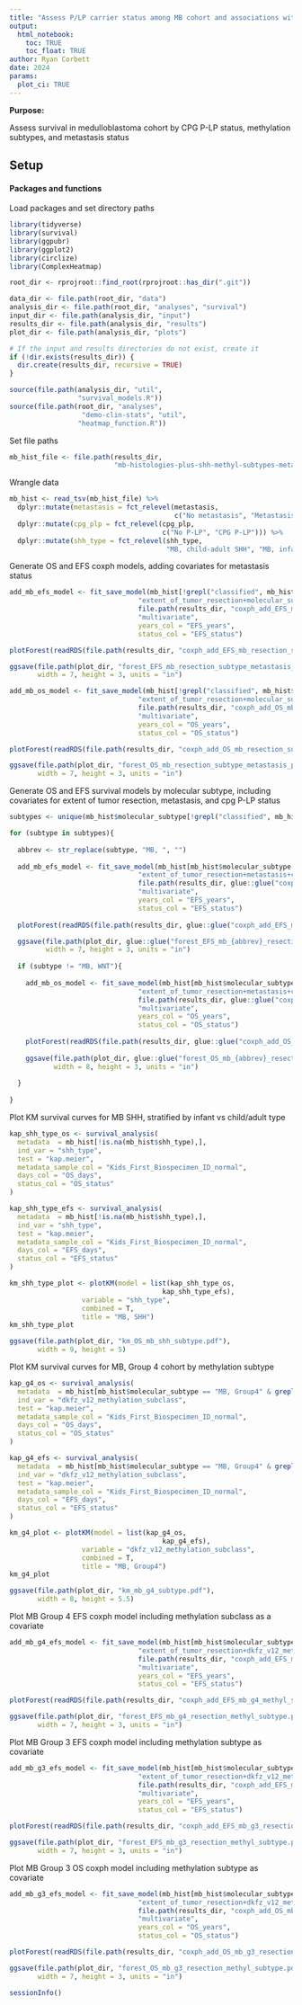 ```yaml
---
title: "Assess P/LP carrier status among MB cohort and associations with survival"
output: 
  html_notebook:
    toc: TRUE
    toc_float: TRUE
author: Ryan Corbett
date: 2024
params:
  plot_ci: TRUE
---
```


**Purpose:** 

Assess survival in medulloblastoma cohort by CPG P-LP status, methylation subtypes, and metastasis status

## Setup

#### Packages and functions

Load packages and set directory paths
```r
library(tidyverse)
library(survival)
library(ggpubr)
library(ggplot2)
library(circlize)
library(ComplexHeatmap)

root_dir <- rprojroot::find_root(rprojroot::has_dir(".git"))

data_dir <- file.path(root_dir, "data")
analysis_dir <- file.path(root_dir, "analyses", "survival")
input_dir <- file.path(analysis_dir, "input")
results_dir <- file.path(analysis_dir, "results")
plot_dir <- file.path(analysis_dir, "plots")

# If the input and results directories do not exist, create it
if (!dir.exists(results_dir)) {
  dir.create(results_dir, recursive = TRUE)
}

source(file.path(analysis_dir, "util",
                 "survival_models.R"))
source(file.path(root_dir, "analyses", 
                  "demo-clin-stats", "util",
                 "heatmap_function.R"))
```

Set file paths

```r
mb_hist_file <- file.path(results_dir, 
                          "mb-histologies-plus-shh-methyl-subtypes-metastsis.tsv")
```

Wrangle data

```r
mb_hist <- read_tsv(mb_hist_file) %>%
  dplyr::mutate(metastasis = fct_relevel(metastasis, 
                                         c("No metastasis", "Metastasis"))) %>%
  dplyr::mutate(cpg_plp = fct_relevel(cpg_plp,
                                      c("No P-LP", "CPG P-LP"))) %>%
  dplyr::mutate(shh_type = fct_relevel(shh_type,
                                       "MB, child-adult SHH", "MB, infant SHH"))
```

Generate OS and EFS coxph models, adding covariates for metastasis status

```r
add_mb_efs_model <- fit_save_model(mb_hist[!grepl("classified", mb_hist$molecular_subtype),],
                                "extent_of_tumor_resection+molecular_subtype+metastasis+cpg_plp",
                                file.path(results_dir, "coxph_add_EFS_mb_resection_subtype_metastasis_plp.RDS"),
                                "multivariate",
                                years_col = "EFS_years",
                                status_col = "EFS_status")

plotForest(readRDS(file.path(results_dir, "coxph_add_EFS_mb_resection_subtype_metastasis_plp.RDS")))

ggsave(file.path(plot_dir, "forest_EFS_mb_resection_subtype_metastasis_plp.pdf"),
       width = 7, height = 3, units = "in")
```

```r
add_mb_os_model <- fit_save_model(mb_hist[!grepl("classified", mb_hist$molecular_subtype),],
                                "extent_of_tumor_resection+molecular_subtype+metastasis+cpg_plp",
                                file.path(results_dir, "coxph_add_OS_mb_resection_subtype_metastasis_plp.RDS"),
                                "multivariate",
                                years_col = "OS_years",
                                status_col = "OS_status")

plotForest(readRDS(file.path(results_dir, "coxph_add_OS_mb_resection_subtype_metastasis_plp.RDS")))

ggsave(file.path(plot_dir, "forest_OS_mb_resection_subtype_metastasis_plp.pdf"),
       width = 7, height = 3, units = "in")
```

Generate OS and EFS survival models by molecular subtype, including covariates for extent of tumor resection, metastasis, and cpg P-LP status

```r
subtypes <- unique(mb_hist$molecular_subtype[!grepl("classified", mb_hist$molecular_subtype)])

for (subtype in subtypes){
  
  abbrev <- str_replace(subtype, "MB, ", "")
  
  add_mb_efs_model <- fit_save_model(mb_hist[mb_hist$molecular_subtype == subtype,],
                                "extent_of_tumor_resection+metastasis+cpg_plp",
                                file.path(results_dir, glue::glue("coxph_add_EFS_mb_{abbrev}_resection_metastasis_plp.RDS")),
                                "multivariate",
                                years_col = "EFS_years",
                                status_col = "EFS_status")
  
  plotForest(readRDS(file.path(results_dir, glue::glue("coxph_add_EFS_mb_{abbrev}_resection_metastasis_plp.RDS"))))

  ggsave(file.path(plot_dir, glue::glue("forest_EFS_mb_{abbrev}_resection_subtype_metastasis.pdf")),
         width = 7, height = 3, units = "in")
  
  if (subtype != "MB, WNT"){
  
    add_mb_os_model <- fit_save_model(mb_hist[mb_hist$molecular_subtype == subtype,],
                                "extent_of_tumor_resection+metastasis+cpg_plp",
                                file.path(results_dir, glue::glue("coxph_add_OS_mb_{abbrev}_resection_metastasis_plp.RDS")),
                                "multivariate",
                                years_col = "OS_years",
                                status_col = "OS_status")
    
    plotForest(readRDS(file.path(results_dir, glue::glue("coxph_add_OS_mb_{abbrev}_resection_metastasis_plp.RDS"))))
  
    ggsave(file.path(plot_dir, glue::glue("forest_OS_mb_{abbrev}_resection_subtype_metastasis.pdf")),
           width = 8, height = 3, units = "in")
    
  }
  
}
```
Plot KM survival curves for MB SHH, stratified by infant vs child/adult type 

```r
kap_shh_type_os <- survival_analysis(
  metadata  = mb_hist[!is.na(mb_hist$shh_type),],
  ind_var = "shh_type",
  test = "kap.meier",
  metadata_sample_col = "Kids_First_Biospecimen_ID_normal", 
  days_col = "OS_days",
  status_col = "OS_status"
)

kap_shh_type_efs <- survival_analysis(
  metadata  = mb_hist[!is.na(mb_hist$shh_type),],
  ind_var = "shh_type",
  test = "kap.meier",
  metadata_sample_col = "Kids_First_Biospecimen_ID_normal", 
  days_col = "EFS_days",
  status_col = "EFS_status"
)

km_shh_type_plot <- plotKM(model = list(kap_shh_type_os,
                                      kap_shh_type_efs),
                  variable = "shh_type",
                  combined = T, 
                  title = "MB, SHH")
km_shh_type_plot

ggsave(file.path(plot_dir, "km_OS_mb_shh_subtype.pdf"),
       width = 9, height = 5)
```
Plot KM survival curves for MB, Group 4 cohort by methylation subtype

```r
kap_g4_os <- survival_analysis(
  metadata  = mb_hist[mb_hist$molecular_subtype == "MB, Group4" & grepl("G34", mb_hist$dkfz_v12_methylation_subclass),],
  ind_var = "dkfz_v12_methylation_subclass",
  test = "kap.meier",
  metadata_sample_col = "Kids_First_Biospecimen_ID_normal", 
  days_col = "OS_days",
  status_col = "OS_status"
)

kap_g4_efs <- survival_analysis(
  metadata  = mb_hist[mb_hist$molecular_subtype == "MB, Group4" & grepl("G34", mb_hist$dkfz_v12_methylation_subclass),],
  ind_var = "dkfz_v12_methylation_subclass",
  test = "kap.meier",
  metadata_sample_col = "Kids_First_Biospecimen_ID_normal", 
  days_col = "EFS_days",
  status_col = "EFS_status"
)

km_g4_plot <- plotKM(model = list(kap_g4_os,
                                      kap_g4_efs),
                  variable = "dkfz_v12_methylation_subclass",
                  combined = T, 
                  title = "MB, Group4")
km_g4_plot

ggsave(file.path(plot_dir, "km_mb_g4_subtype.pdf"),
       width = 8, height = 5.5)
```
Plot MB Group 4 EFS coxph model including methylation subclass as a covariate

```r
add_mb_g4_efs_model <- fit_save_model(mb_hist[mb_hist$molecular_subtype == "MB, Group4" & grepl("G34", mb_hist$dkfz_v12_methylation_subclass),],
                                "extent_of_tumor_resection+dkfz_v12_methylation_subclass+cpg_plp",
                                file.path(results_dir, "coxph_add_EFS_mb_g4_methyl_subtype.RDS"),
                                "multivariate",
                                years_col = "EFS_years",
                                status_col = "EFS_status")

plotForest(readRDS(file.path(results_dir, "coxph_add_EFS_mb_g4_methyl_subtype.RDS")))

ggsave(file.path(plot_dir, "forest_EFS_mb_g4_resection_methyl_subtype.pdf"),
       width = 7, height = 3, units = "in")
```
Plot MB Group 3 EFS coxph model including methylation subtype as covariate

```r
add_mb_g3_efs_model <- fit_save_model(mb_hist[mb_hist$molecular_subtype == "MB, Group3" & grepl("G34", mb_hist$dkfz_v12_methylation_subclass),],
                                "extent_of_tumor_resection+dkfz_v12_methylation_subclass+cpg_plp",
                                file.path(results_dir, "coxph_add_EFS_mb_g3_resection_methyl_subtype.RDS"),
                                "multivariate",
                                years_col = "EFS_years",
                                status_col = "EFS_status")

plotForest(readRDS(file.path(results_dir, "coxph_add_EFS_mb_g3_resection_methyl_subtype.RDS")))

ggsave(file.path(plot_dir, "forest_EFS_mb_g3_resection_methyl_subtype.pdf"),
       width = 7, height = 3, units = "in")
```
Plot MB Group 3 OS coxph model including methylation subtype as covariate

```r
add_mb_g3_efs_model <- fit_save_model(mb_hist[mb_hist$molecular_subtype == "MB, Group3" & grepl("G34", mb_hist$dkfz_v12_methylation_subclass),],
                                "extent_of_tumor_resection+dkfz_v12_methylation_subclass+cpg_plp",
                                file.path(results_dir, "coxph_add_OS_mb_g3_resection_methyl_subtype.RDS"),
                                "multivariate",
                                years_col = "OS_years",
                                status_col = "OS_status")

plotForest(readRDS(file.path(results_dir, "coxph_add_OS_mb_g3_resection_methyl_subtype.RDS")))

ggsave(file.path(plot_dir, "forest_OS_mb_g3_resection_methyl_subtype.pdf"),
       width = 7, height = 3, units = "in")
```

```r
sessionInfo()
```
